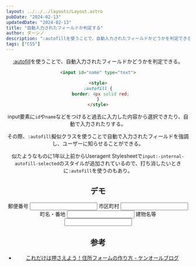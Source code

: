 ```yaml
---
layout: ../../../layouts/Layout.astro
pubDate: "2024-02-13"
updatedDate: "2024-02-13"
title: "自動入力されたフィールドか判定する"
author: ダーシノ
description: ":autofillを使うことで、自動入力されたフィールドかどうかを判定できる。"
tags: ["CSS"]
---
```



<Header {...frontmatter} />

[:autofill](https://developer.mozilla.org/ja/docs/Web/CSS/:autofill)を使うことで、自動入力されたフィールドかどうかを判定できる。

```html
<input id="name" type="text">

<style>
:autofill {
  border: 4px solid red;
}
</style>
```

input要素に`id`や`name`などをつけると過去に入力した内容から選択できたり、自動で入力されたりする。

その際、`:autofill`擬似クラスを使うことで自動で入力されたフィールドを強調し、ユーザーに知らせることができる。

似たようなものに1年以上前からUseragent Stylesheetで`input:-internal-autofill-selected`のスタイルが追加されているので、打ち消したいときに`:autofill`を使うのもあり。


## デモ


<form class="autofill-form">
  <label>
    <span>郵便番号</span>
    <input type="text" name="postal_code" minlength="7" maxlength="8" pattern="\d*" autocomplete="shipping postal-code" />
  </label>
  <label>
    <span>市区町村</span>
    <input type="text" name="city" autocomplete="shipping address-level2" />
  </label>
  <label>
    <span>町名・番地</span>
    <input type="text" name="address1" autocomplete="shipping address-line1" />
  </label>
  <label>
    <span>建物名等</span>
    <input type="text" name="address2" autocomplete="shipping address-line2" />
  </label>
</form>

<style>{`
:autofill {
  border: 4px solid red;
}

.autofill-form {
  display: flex;
  flex-direction: column;
}
`}</style>

## 参考

- [これだけは押さえよう！住所フォームの作り方 \- ケンオールブログ](https://blog.kenall.jp/entry/address-form-best-practice)
